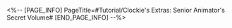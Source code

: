 <%-- [PAGE_INFO]
PageTitle=#Tutorial/Clockie's Extras: Senior Animator's Secret Volume#
[END_PAGE_INFO] --%>
{{Tutorial
|sort      = 605301
|title     = Clockie's Extras: Senior Animator's Secret Volume
|subtitle  = 
|type      = Adventure
|about     = 
|image1    = Tutorial Clockie's Extras Senior Animator's Secret Volume 1.png{{subst:void|<!--$UPLOAD:<<SpriteOutput/TutorialPic/TutorialPage_605301.png>-<Tutorial Clockie's Extras Senior Animator's Secret Volume 1.png>>}}
|text1     = When you face obstacles coming from both sides, {{Color|h|nobold=1|({{tt|tap|on mobile}}/{{tt|press|on controller}}/{{tt|click|on keyboard}}) and hold the Flip button}} to stay in the middle of the Spheroid lane and pass them safely.
}}